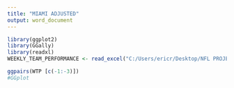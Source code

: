 ---
title: "MIAMI ADJUSTED"
output: word_document
---
```{r}
library(ggplot2)
library(GGally)
library(readxl)
WEEKLY_TEAM_PERFORMANCE <- read_excel("C:/Users/ericr/Desktop/NFL PROJECT DATA/T test data/WEEKLY TEAM PERFORMANCE.xlsx")

ggpairs(WTP [c(-1:-3)])
#GGplot 




```

